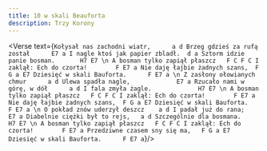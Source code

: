 ```yaml
---
title: 10 w skali Beauforta
description: Trzy Korony
---
```



<Verse text={`
Kołysał nas zachodni wiatr,      a d
Brzeg gdzieś za rufą został      E7 a
I nagle ktoś jak papier zbladł.  d a
Sztorm idzie panie bosman.       H7 E7
\n
A bosman tylko zapiął płaszcz   F C F C
I zaklął: Ech do czorta!        F E7 a
Nie daję łajbie żadnych szans,  F G a E7
Dziesięć w skali Bauforta.      F E7 a
\n
Z zasłony ołowianych chmur 		a d
Ulewa spadła nagle, 			E7 a
Rzucało nami w górę, w dół 		a d
I fala zmyła żagle. 			H7 E7
\n
A bosman tylko zapiął płaszcz   F C F C
I zaklął: Ech do czorta!        F E7 a
Nie daję łajbie żadnych szans,  F G a E7
Dziesięć w skali Bauforta.      F E7 a
\n
O pokład znów uderzył deszcz 	a d
I padał już do rana; 			E7 a
Diabelnie ciężki był to rejs, 	a d
Szczególnie dla bosmana. 		H7 E7
\n
A bosman tylko zapiął płaszcz 	F C F C
I zaklął: Ech do czorta! 		F E7 a
Przedziwne czasem sny się ma, 	F G a E7
Dziesięć w skali Bauforta.		F E7 a
`}/>
